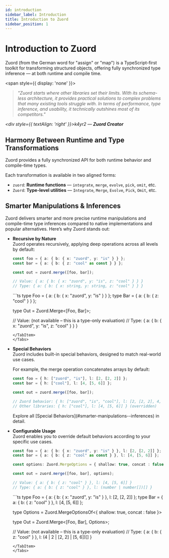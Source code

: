 ```yaml
---
id: introduction
sidebar_label: Introduction  
title: Introduction to Zuord  
sidebar_position: 1  
---
```



# Introduction to Zuord

Zuord (from the German word for "assign" or "map") is a TypeScript-first toolkit for transforming structured objects, offering fully synchronized type inference — at both runtime and compile time.

<span style={{ display: 'none' }}>
  > *"Zuord starts where other libraries set their limits. With its schema-less architecture, it provides practical solutions to complex problems that many existing tools struggle with. In terms of performance, type inference, and usability, it technically outshines most of its competitors."*

  *<div style={{ textAlign: 'right' }}>k4yr2 — **Zuord Creator**</div>*
</span>

## Harmony Between Runtime and Type Transformations

Zuord provides a fully synchronized API for both runtime behavior and compile-time types.

Each transformation is available in two aligned forms:

- `zuord`: **Runtime functions** — `integrate`, `merge`, `evolve`, `pick`, `omit`, etc.
- `Zuord`: **Type-level utilities** — `Integrate`, `Merge`, `Evolve`, `Pick`, `Omit`, etc.

## Smarter Manipulations & Inferences

Zuord delivers smarter and more precise runtime manipulations and compile-time type inferences compared to native implementations and popular alternatives. Here’s why Zuord stands out:

- **Recursive by Nature**  
  Zuord operates recursively, applying deep operations across all levels by default:

  <Tabs>
    <TabItem value="runtime" label="Runtime Example" default>

    ```ts
    const foo = { a: { b: { x: "zuord", y: "is" } } };
    const bar = { a: { b: { z: "cool" as const } } };

    const out = zuord.merge([foo, bar]);

    // Value: { a: { b: { x: "zuord", y: "is", z: "cool" } } }
    // Type: { a: { b: { x: string, y: string, z: "cool" } } }
    ```
    </TabItem> 
    <TabItem value="type" label="Type Inference">
    ```ts
    type Foo = { a: { b: { x: "zuord", y: "is" } } };
    type Bar = { a: { b: { z: "cool" } } };

    type Out = Zuord.Merge<[Foo, Bar]>;

    // Value: (not available – this is a type-only evaluation)
    // Type: { a: { b: { x: "zuord", y: "is", z: "cool" } } }
    ```
    </TabItem>
  </Tabs>

- **Special Behaviors**  
  Zuord includes built-in special behaviors, designed to match real-world use cases.

  For example, the merge operation concatenates arrays by default:

  ```typescript
  const foo = { h: ["zuord", "is"], l: [2, [2, 2]] };
  const bar = { h: ["cool"], l: [4, [5, 6]] };

  const out = zuord.merge([foo, bar]);

  // Zuord behavior: { h: ["zuord", "is", "cool"], l: [2, [2, 2], 4, [5, 6]] }
  // Other libraries: { h: ["cool"], l: [4, [5, 6]] } (overridden)
  ```

  <div style={{ textAlign: 'right' }}>
    Explore all [Special Behaviors](#smarter-manipulations--inferences) in detail.
  </div>

- **Configurable Usage**    
  Zuord enables you to override default behaviors according to your specific use cases.

  <Tabs>
    <TabItem value="runtime" label="Runtime Example" default>

    ```ts
    const foo = { a: { b: { x: "zuord", y: "is" } }, l: [2, [2, 2]] };
    const bar = { a: { b: { z: "cool" as const } }, l: [4, [5, 6]] };

    const options: Zuord.MergeOptions = { shallow: true, concat : false }

    const out = zuord.merge([foo, bar], options);

    // Value: { a: { b: { z: "cool" } }, l: [4, [5, 6]] }
    // Type: { a: { b: { z: "cool" } }, l: (number | number[])[] }
    ```
    </TabItem> 
    <TabItem value="type" label="Type Inference">
    ```ts
    type Foo = { a: { b: { x: "zuord", y: "is" } }, l: [2, [2, 2]] };
    type Bar = { a: { b: { z: "cool" } }, l: [4, [5, 6]] };

    type Options = Zuord.MergeOptionsOf<{ shallow: true, concat : false }>

    type Out = Zuord.Merge<[Foo, Bar], Options>;

    // Value: (not available – this is a type-only evaluation)
    // Type: { a: { b: { z: "cool" } }, l: (4 | 2 | [2, 2] | [5, 6])[] }
    ```
    </TabItem>
  </Tabs>